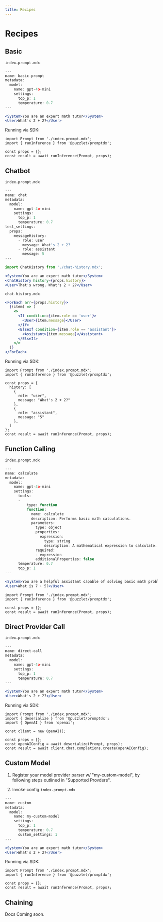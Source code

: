 ```yaml
---
title: Recipes
---
```


# Recipes


## Basic

`index.prompt.mdx`
```jsx
---
name: basic-prompt
metadata:
  model:
    name: gpt-4o-mini
    settings:
      top_p: 1
      temperature: 0.7
---

<System>You are an expert math tutor</System>
<User>What's 2 + 2?</User>
```

Running via SDK:
```tsx
import Prompt from './index.prompt.mdx';
import { runInference } from '@puzzlet/promptdx';

const props = {};
const result = await runInference(Prompt, props);
```

## Chatbot

`index.prompt.mdx`
```jsx
---
name: chat
metadata:
  model:
    name: gpt-4o-mini
    settings:
      top_p: 1
      temperature: 0.7
test_settings:
  props:
    messageHistory:
      - role: user
        message: What's 2 + 2?
      - role: assistant
        message: 5
---

import ChatHistory from './chat-history.mdx';

<System>You are an expert math tutor</System>
<ChatHistory history={props.history}>
<User>That's wrong. What's 2 + 2?</User>
```

`chat-history.mdx`
```jsx
<ForEach arr={props.history}>
  {(item) => (
    <>
      <If condition={item.role == 'user'}>
        <User>{item.message}</User>
      </If>
      <ElseIf condition={item.role == 'assistant'}>
        <Assistant>{item.message}</Assistant>
      </ElseIf>
    </>
  )}
</ForEach>
```

Running via SDK:
```tsx
import Prompt from './index.prompt.mdx';
import { runInference } from '@puzzlet/promptdx';

const props = {
  history: [
    {
      role: "user",
      message: "What's 2 + 2?"
    },
    {
      role: "assistant",
      message: "5"
    },
  ]
};
const result = await runInference(Prompt, props);
```

## Function Calling

`index.prompt.mdx`
```jsx
---
name: calculate
metadata:
  model:
    name: gpt-4o-mini
    settings:
      tools:
      -
          type: function
          function:
            name: calculate
            description: Performs basic math calculations.
            parameters:
              type: object
              properties:
                expression:
                  type: string
                  description: A mathematical expression to calculate.
              required:
              - expression
              additionalProperties: false
      temperature: 0.7
      top_p: 1
---

<System>You are a helpful assistant capable of solving basic math problems and using tools as needed.</System>
<User>What is 7 + 5?</User>
```

```tsx
import Prompt from './index.prompt.mdx';
import { runInference } from '@puzzlet/promptdx';

const props = {};
const result = await runInference(Prompt, props);
```

## Direct Provider Call

`index.prompt.mdx`
```jsx
---
name: direct-call
metadata:
  model:
    name: gpt-4o-mini
    settings:
      top_p: 1
      temperature: 0.7
---

<System>You are an expert math tutor</System>
<User>What's 2 + 2?</User>
```

Running via SDK:
```tsx
import Prompt from './index.prompt.mdx';
import { deserialize } from '@puzzlet/promptdx';
import { OpenAI } from 'openai';

const client = new OpenAI();

const props = {};
const openAIConfig = await deserialize(Prompt, props);
const result = await client.chat.completions.create(openAIConfig);
```

## Custom Model

1. Register your model provider parser w/ "my-custom-model", by following steps outlined in "Supported Provders".

2. Invoke config
`index.prompt.mdx`
```jsx
---
name: custom
metadata:
  model:
    name: my-custom-model
    settings:
      top_p: 1
      temperature: 0.7
      custom_settings: 1
---

<System>You are an expert math tutor</System>
<User>What's 2 + 2?</User>
```

Running via SDK:
```tsx
import Prompt from './index.prompt.mdx';
import { runInference } from '@puzzlet/promptdx';

const props = {};
const result = await runInference(Prompt, props);
```

## Chaining

Docs Coming soon.